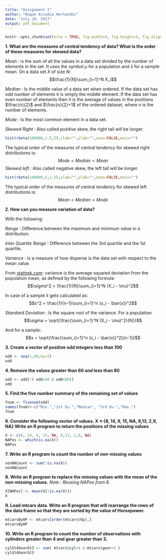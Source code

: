 ```yaml
---
title: "Assignment 1"
author: "Roque Arcudia Hernandez"
date: "July 10, 2017"
output: pdf_document
---
```


```r
knitr::opts_chunk$set(echo = TRUE, fig.width=4, fig.height=3, fig.align='center')
```

**1. What are the measures of central tendency of data? What is the order of these measures for skewed data?**

*Mean* : is the sum of all the values in a data set divided by the number of elements in the set. It uses the symbol $\mu$ for a population and $\bar{x}$ for a sample mean. On a data set $X$ of size $N$:
$$\frac{1}{N}\sum_{i=1}^N X_i$$

*Median* : Is the middle value of a data set when ordered. If the data set has odd number of elements it is simply the middle element. If the data set has even number of elements then it is the average of values in the positions $\frac{n}{2}$ and $\frac{n}{2}+1$ of the ordered dataset, where $n$ is the number of elements.

*Mode* : Is the most common element in a data set.

*Skewed Right* : Also called positive skew, the right tail will be longer.

```r
hist(rbeta(100000,1.5,5),xlab="",ylab="",axes=FALSE,main="")
```

The typical order of the measures of central tendency for skewed right distributions is:
$$
Mode < Median < Mean
$$
*Skewed left* : Also called negative skew, the left tail will be longer.

```r
hist(rbeta(100000,5,1.5),xlab="",ylab="",axes=FALSE,main="")
```

The typical order of the measures of central tendency for skewed left distributions is:
$$
Mean < Median < Mode
$$

**2. How can you measure variation of data?**

With the following:

*Range* : Difference between the maximum and minimum value in a distribution.

*Inter Quartile Range* : Difference between the 3rd quartile and the 1st quartile.

*Variance* : is a measure of how disperse is the data set with respect to the mean value.

From [stattrek.com](http://stattrek.com/): variance is the average squared deviation from the population mean, as defined by the following formula:
$$\sigma^2 = \frac{1}{N}\sum_{i=1}^N (X_i - \mu)^2$$

In case of a sample it gets calculated as:
$$s^2 = \frac{1}{n-1}\sum_{i=1}^n (x_i - \bar{x})^2$$


*Standard Deviation* : Is the square root of the variance. For a population:
$$\sigma = \sqrt{\frac{\sum_{i=1}^N (X_i - \mu)^2}{N}}$$

And for a sample:
$$s = \sqrt{\frac{\sum_{i=1}^n (x_i - \bar{x})^2}{n-1}}$$

**3. Create a vector of positive odd integers less
than 100**
```r
odd <- seq(1,99,by=2)
odd
```
**4. Remove the values greater than 60 and less
than 80**
```r
odd <- odd[!( odd>60 & odd<80)]
odd
```

**5. Find the five number summary of the
remaining set of values**
```r
fnum <- fivenum(odd)
names(fnum)<-c("Min.","1st Qu.","Median", "3rd Qu.","Max.")
fnum
```

**6. Consider the following vector of values.
X <-{8, 14, 9, 15, NA, 8,13, 2,9, NA}
Write an R program to return the positions of the missing values**

```r
X <- c(8, 14, 9, 15, NA, 8,13, 2,9, NA)
NAPos <- which(is.na(X))
NAPos
```

**7. Write an R program to count the number of non-missing values**
```r
nonNACount <- sum(!is.na(X))
nonNACount
```

**8. Write an R program to replace the missing values with the mean of the non-missing values.**
_Note : Reusing NAPos from 6._
```r
X[NAPos] <- mean(X[!is.na(X)])
X
```

**9. Load mtcars data. Write an R program that will rearrange the rows of the data frame so that they are sorted by the value of Horsepower.**
```r
mtcarsByHP <- mtcars[order(mtcars$hp),]
mtcarsByHP
```

**10. Write an R program to count the number of observations with cylinders greater than 4 and gear greater than 3.**

```r
cylGt4GearGt3 <- sum( mtcars$cyl>4 & mtcars$gear>3 )
cylGt4GearGt3
```
